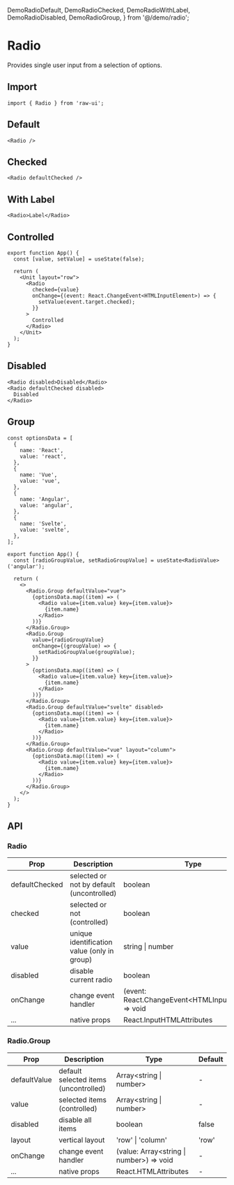   DemoRadioDefault,
  DemoRadioChecked,
  DemoRadioWithLabel,
  DemoRadioDisabled,
  DemoRadioGroup,
} from '@/demo/radio';

# Radio

Provides single user input from a selection of options.

## Import

```tsx
import { Radio } from 'raw-ui';
```

## Default

<DemoRadioDefault />

```tsx
<Radio />
```

## Checked

<DemoRadioChecked />

```tsx
<Radio defaultChecked />
```

## With Label

<DemoRadioWithLabel />

```tsx
<Radio>Label</Radio>
```

## Controlled

```tsx
export function App() {
  const [value, setValue] = useState(false);

  return (
    <Unit layout="row">
      <Radio
        checked={value}
        onChange={(event: React.ChangeEvent<HTMLInputElement>) => {
          setValue(event.target.checked);
        }}
      >
        Controlled
      </Radio>
    </Unit>
  );
}
```

## Disabled

<DemoRadioDisabled />

```tsx
<Radio disabled>Disabled</Radio>
<Radio defaultChecked disabled>
  Disabled
</Radio>
```

## Group

<DemoRadioGroup />

```tsx
const optionsData = [
  {
    name: 'React',
    value: 'react',
  },
  {
    name: 'Vue',
    value: 'vue',
  },
  {
    name: 'Angular',
    value: 'angular',
  },
  {
    name: 'Svelte',
    value: 'svelte',
  },
];

export function App() {
  const [radioGroupValue, setRadioGroupValue] = useState<RadioValue>('angular');

  return (
    <>
      <Radio.Group defaultValue="vue">
        {optionsData.map((item) => (
          <Radio value={item.value} key={item.value}>
            {item.name}
          </Radio>
        ))}
      </Radio.Group>
      <Radio.Group
        value={radioGroupValue}
        onChange={(groupValue) => {
          setRadioGroupValue(groupValue);
        }}
      >
        {optionsData.map((item) => (
          <Radio value={item.value} key={item.value}>
            {item.name}
          </Radio>
        ))}
      </Radio.Group>
      <Radio.Group defaultValue="svelte" disabled>
        {optionsData.map((item) => (
          <Radio value={item.value} key={item.value}>
            {item.name}
          </Radio>
        ))}
      </Radio.Group>
      <Radio.Group defaultValue="vue" layout="column">
        {optionsData.map((item) => (
          <Radio value={item.value} key={item.value}>
            {item.name}
          </Radio>
        ))}
      </Radio.Group>
    </>
  );
}
```

## API

### Radio

| Prop           | Description                                 | Type                                                   | Default |
| -------------- | ------------------------------------------- | ------------------------------------------------------ | ------- |
| defaultChecked | selected or not by default (uncontrolled)   | boolean                                                | false   |
| checked        | selected or not (controlled)                | boolean                                                | false   |
| value          | unique identification value (only in group) | string \| number                                       | -       |
| disabled       | disable current radio                       | boolean                                                | false   |
| onChange       | change event handler                        | (event: React.ChangeEvent\<HTMLInputElement\>) => void | -       |
| ...            | native props                                | React.InputHTMLAttributes                              | -       |

### Radio.Group

| Prop         | Description                           | Type                                       | Default |
| ------------ | ------------------------------------- | ------------------------------------------ | ------- |
| defaultValue | default selected items (uncontrolled) | Array\<string \| number\>                  | -       |
| value        | selected items (controlled)           | Array\<string \| number\>                  | -       |
| disabled     | disable all items                     | boolean                                    | false   |
| layout       | vertical layout                       | 'row' \| 'column'                          | 'row'   |
| onChange     | change event handler                  | (value: Array\<string \| number\>) => void | -       |
| ...          | native props                          | React.HTMLAttributes                       | -       |
